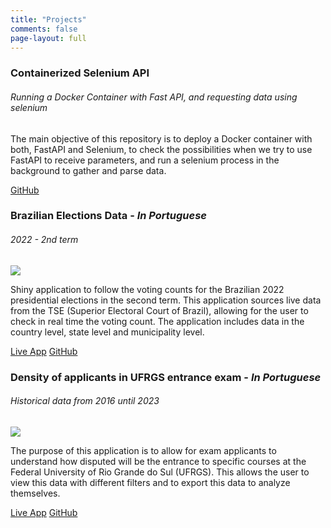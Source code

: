 ```yaml
---
title: "Projects"
comments: false
page-layout: full
---
```


::: {.grid}
::: {.g-col-12 .g-col-md-6}

<div class="card mb-3">
<div class="card-body">
<h3 class="card-title">Containerized Selenium API</h3>
<h6 class="card-subtitle text-muted">Running a Docker Container with Fast API, and requesting data using selenium</h6>
</div>
<div class="card-body">
<p class="card-text">The main objective of this repository is to deploy a Docker container with both, FastAPI and Selenium, to check the possibilities when we try to use FastAPI to receive parameters, and run a selenium process in the background to gather and parse data.</p>
<div class="card-body">
<a href="https://github.com/paeselhz/containarized_selenium_api" class="card-link">GitHub</a>
</div>
</div>
</div>
:::

::: {.g-col-12 .g-col-md-6}

<div class="card mb-3">
<div class="card-body">
<h3 class="card-title">Brazilian Elections Data - <em>In Portuguese</em></h3>
<h6 class="card-subtitle text-muted">2022 - 2nd term</h6>
</div>
<img src="/projects/screenshot_apuracao_eleicoes.png" class="contain"/>
<div class="card-body">
<p class="card-text">Shiny application to follow the voting counts for the Brazilian 2022 presidential elections in the second term. This application sources live data from the TSE (Superior Electoral Court of Brazil), allowing for the user to check in real time the voting count. The application includes data in the country level, state level and municipality level.</p>
</div>
<div class="card-body">
<a href="https://paese.shinyapps.io/apuracao_eleicoes_2022/" class="card-link">Live App</a>
<a href="https://github.com/paeselhz/apuracao_eleicoes_2022" class="card-link">GitHub</a>
</div>
</div>
:::

::: {.g-col-12 .g-col-md-6}

<div class="card mb-3">
<div class="card-body">
<h3 class="card-title">Density of applicants in UFRGS entrance exam - <em>In Portuguese</em></h3>
<h6 class="card-subtitle text-muted">Historical data from 2016 until 2023</h6>
</div>
<img src="/projects/screenshot_densidades_ufrgs.png" class="contain"/>
<div class="card-body">
<p class="card-text">The purpose of this application is to allow for exam applicants to understand how disputed will be the entrance to specific courses at the Federal University of Rio Grande do Sul (UFRGS). This allows the user to view this data with different filters and to export this data to analyze themselves.</p>
</div>
<div class="card-body">
<a href="https://paese.shinyapps.io/densidade_vestibular_ufrgs/" class="card-link">Live App</a>
<a href="https://github.com/paeselhz/densidade_vestibular_ufrgs" class="card-link">GitHub</a>
</div>
</div>
:::

:::
